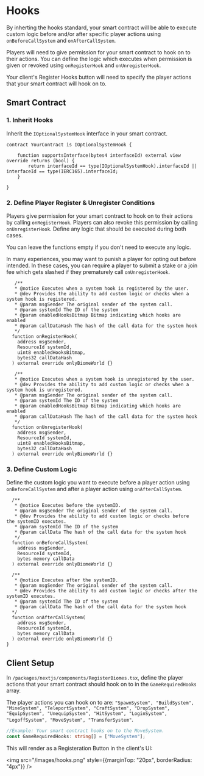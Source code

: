 # Hooks

By inherting the hooks standard, your smart contract will be able to execute custom logic before and/or after specific player actions using `onBeforeCallSystem` and `onAfterCallSystem`.
 
Players will need to give permission for your smart contract to hook on to their actions. You can define the logic which executes when permission is given or revoked using `onRegisterHook` and `onUnregisterHook`.

Your client's Register Hooks button will need to specify the player actions that your smart contract will hook on to.

## Smart Contract

### 1. Inherit Hooks

Inherit the `IOptionalSystemHook` interface in your smart contract. 

```solidity
contract YourContract is IOptionalSystemHook {

    function supportsInterface(bytes4 interfaceId) external view override returns (bool) {
        return interfaceId == type(IOptionalSystemHook).interfaceId || interfaceId == type(IERC165).interfaceId;
    }

}
```

### 2. Define Player Register & Unregister Conditions

Players give permission for your smart contract to hook on to their actions by calling `onRegisterHook`. Players can also revoke this permission by calling `onUnregisterHook`. Define any logic that should be executed during both cases.

You can leave the functions empty if you don't need to execute any logic.

In many experiences, you may want to punish a player for opting out before intended. In these cases, you can require a player to submit a stake or a join fee which gets slashed if they prematurely call `onUnregisterHook`. 

```solidity
   /**
   * @notice Executes when a system hook is registered by the user.
   * @dev Provides the ability to add custom logic or checks when a system hook is registered.
   * @param msgSender The original sender of the system call.
   * @param systemId The ID of the system
   * @param enabledHooksBitmap Bitmap indicating which hooks are enabled
   * @param callDataHash The hash of the call data for the system hook
   */
  function onRegisterHook(
    address msgSender,
    ResourceId systemId,
    uint8 enabledHooksBitmap,
    bytes32 callDataHash
  ) external override onlyBiomeWorld {}

   /**
   * @notice Executes when a system hook is unregistered by the user.
   * @dev Provides the ability to add custom logic or checks when a system hook is unregistered.
   * @param msgSender The original sender of the system call.
   * @param systemId The ID of the system
   * @param enabledHooksBitmap Bitmap indicating which hooks are enabled
   * @param callDataHash The hash of the call data for the system hook
   */
  function onUnregisterHook(
    address msgSender,
    ResourceId systemId,
    uint8 enabledHooksBitmap,
    bytes32 callDataHash
  ) external override onlyBiomeWorld {}
```

### 3. Define Custom Logic

Define the custom logic you want to execute before a player action using `onBeforeCallSystem` and after a player action using `onAfterCallSystem`.

```solidity
  /**
   * @notice Executes before the systemID.
   * @param msgSender The original sender of the system call.
   * @dev Provides the ability to add custom logic or checks before the systemID executes.
   * @param systemId The ID of the system
   * @param callData The hash of the call data for the system hook
   */
  function onBeforeCallSystem(
    address msgSender,
    ResourceId systemId,
    bytes memory callData
  ) external override onlyBiomeWorld {}

  /**
   * @notice Executes after the systemID.
   * @param msgSender The original sender of the system call.
   * @dev Provides the ability to add custom logic or checks after the systemID executes.
   * @param systemId The ID of the system
   * @param callData The hash of the call data for the system hook
  */
  function onAfterCallSystem(
    address msgSender,
    ResourceId systemId,
    bytes memory callData
  ) external override onlyBiomeWorld {}
}
```


## Client Setup

In `/packages/nextjs/components/RegisterBiomes.tsx`, define the player actions that your smart contract should hook on to in the `GameRequiredHooks` array.

The player actions you can hook on to are:  `"SpawnSystem", "BuildSystem", "MineSystem", "TeleportSystem", "CraftSystem", "DropSystem", "EquipSystem", "UnequipSystem", "HitSystem", "LoginSystem", "LogoffSystem", "MoveSystem", "TransferSystem"`.

```typescript
//Example: Your smart contract hooks on to the MoveSystem.
const GameRequiredHooks: string[] = ["MoveSystem"];
```

This will render as a Registeration Button in the client's UI:

<img
src="/images/hooks.png"
style={{marginTop: "20px", borderRadius: "4px"}}
/>